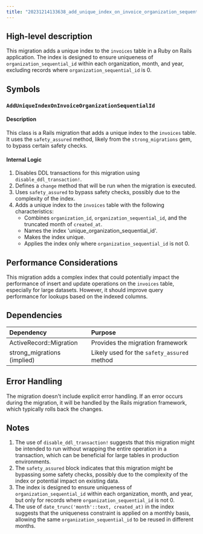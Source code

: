 ```yaml
---
title: "20231214133638_add_unique_index_on_invoice_organization_sequential_id.rb"
---
```


## High-level description
This migration adds a unique index to the `invoices` table in a Ruby on Rails application. The index is designed to ensure uniqueness of `organization_sequential_id` within each organization, month, and year, excluding records where `organization_sequential_id` is 0.

## Symbols

### `AddUniqueIndexOnInvoiceOrganizationSequentialId`
#### Description
This class is a Rails migration that adds a unique index to the `invoices` table. It uses the `safety_assured` method, likely from the `strong_migrations` gem, to bypass certain safety checks.

#### Internal Logic
1. Disables DDL transactions for this migration using `disable_ddl_transaction!`.
2. Defines a `change` method that will be run when the migration is executed.
3. Uses `safety_assured` to bypass safety checks, possibly due to the complexity of the index.
4. Adds a unique index to the `invoices` table with the following characteristics:
   - Combines `organization_id`, `organization_sequential_id`, and the truncated month of `created_at`.
   - Names the index 'unique_organization_sequential_id'.
   - Makes the index unique.
   - Applies the index only where `organization_sequential_id` is not 0.

## Performance Considerations
This migration adds a complex index that could potentially impact the performance of insert and update operations on the `invoices` table, especially for large datasets. However, it should improve query performance for lookups based on the indexed columns.

## Dependencies
| Dependency | Purpose |
|:-----------|:--------|
| ActiveRecord::Migration | Provides the migration framework |
| strong_migrations (implied) | Likely used for the `safety_assured` method |

## Error Handling
The migration doesn't include explicit error handling. If an error occurs during the migration, it will be handled by the Rails migration framework, which typically rolls back the changes.

## Notes
1. The use of `disable_ddl_transaction!` suggests that this migration might be intended to run without wrapping the entire operation in a transaction, which can be beneficial for large tables in production environments.
2. The `safety_assured` block indicates that this migration might be bypassing some safety checks, possibly due to the complexity of the index or potential impact on existing data.
3. The index is designed to ensure uniqueness of `organization_sequential_id` within each organization, month, and year, but only for records where `organization_sequential_id` is not 0.
4. The use of `date_trunc('month'::text, created_at)` in the index suggests that the uniqueness constraint is applied on a monthly basis, allowing the same `organization_sequential_id` to be reused in different months.
